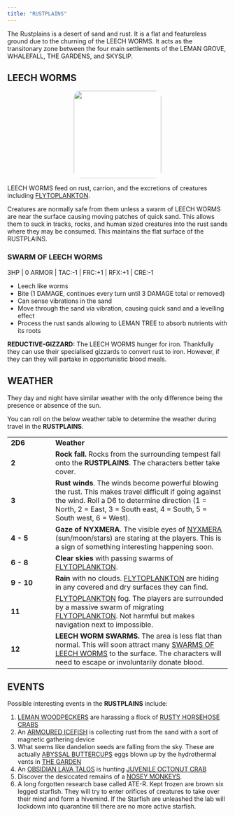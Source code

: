 ```yaml
---
title: "RUSTPLAINS"
---
```


The Rustplains is a desert of sand and rust. It is a flat and featureless ground due to the churning of the LEECH WORMS. It acts as the transitonary zone between the four main settlements of the LEMAN GROVE, WHALEFALL, THE GARDENS, and SKYSLIP.

## LEECH WORMS {#leechworms}

<center>
![](images/LEECH_WORM.png){style="width:200px; border-radius:15px;  background:white"}
</center>

LEECH WORMS feed on rust, carrion, and the excretions of creatures including [FLYTOPLANKTON](/THE_RUSTLANDS/FOODCHAIN.qmd#flytoplankton).

Creatures are normally safe from them unless a swarm of LEECH WORMS are near the surface causing moving patches of quick sand. This allows them to suck in tracks, rocks, and human sized creatures into the rust sands where they may be consumed. This maintains the flat surface of the RUSTPLAINS.

### SWARM OF LEECH WORMS

3HP \| 0 ARMOR \| TAC:-1 \| FRC:+1 \| RFX:+1 \| CRE:-1

-   Leech like worms
-   Bite (1 DAMAGE, continues every turn until 3 DAMAGE total or removed)
-   Can sense vibrations in the sand
-   Move through the sand via vibration, causing quick sand and a levelling effect
-   Process the rust sands allowing to LEMAN TREE to absorb nutrients with its roots

**REDUCTIVE-GIZZARD:** The LEECH WORMS hunger for iron. Thankfully they can use their specialised gizzards to convert rust to iron. However, if they can they will partake in opportunistic blood meals.

## WEATHER

They day and night have similar weather with the only difference being the presence or absence of the sun.

You can roll on the below weather table to determine the weather during travel in the **RUSTPLAINS**.

|            |                                                                                                                                                                                                                                  |
|---------------|---------------------------------------------------------|
| **2D6**    | **Weather**                                                                                                                                                                                                                      |
| **2**      | **Rock fall.** Rocks from the surrounding tempest fall onto the **RUSTPLAINS**. The characters better take cover.                                                                                                                |
| **3**      | **Rust winds**. The winds become powerful blowing the rust. This makes travel difficult if going against the wind. Roll a D6 to determine direction (1 = North, 2 = East, 3 = South east, 4 = South, 5 = South west, 6 = West).  |
| **4 - 5**  | **Gaze of NYXMERA**. The visible eyes of [NYXMERA](https://m-gemmell.github.io/Primeval_Deities_FIST/nyxmera.html) (sun/moon/stars) are staring at the players. This is a sign of something interesting happening soon.                                                                        |
| **6 - 8**  | **Clear skies** with passing swarms of [FLYTOPLANKTON](/THE_RUSTLANDS/FOODCHAIN.qmd#flytoplankton).                                                                                                                                                                        |
| **9 - 10** | **Rain** with no clouds. [FLYTOPLANKTON](/THE_RUSTLANDS/FOODCHAIN.qmd#flytoplankton) are hiding in any covered and dry surfaces they can find.                                                                                                                             |
| **11**     | [FLYTOPLANKTON](/THE_RUSTLANDS/FOODCHAIN.qmd#flytoplankton) fog. The players are surrounded by a massive swarm of migrating [FLYTOPLANKTON](/THE_RUSTLANDS/FOODCHAIN.qmd#flytoplankton). Not harmful but makes navigation next to impossible.                                                                        |
| **12**     | **LEECH WORM SWARMS.** The area is less flat than normal. This will soon attract many [SWARMS OF LEECH WORMS](/THE_RUSTLANDS/RUSTPLAINS.qmd#leechworms) to the surface. The characters will need to escape or involuntarily donate blood.                                |

## EVENTS

Possible interesting events in the **RUSTPLAINS** include:

1.  [LEMAN WOODPECKERS](/THE_RUSTLANDS/LEMAN_GROVE.qmd#lemanwoodpecker) are harassing a flock of [RUSTY HORSEHOSE CRABS](/THE_RUSTLANDS/WHALEFALL.qmd#rustyhorseshoecrabs)
2.  An [ARMOURED ICEFISH](/THE_RUSTLANDS/SKYSLIP.qmd#armouredicefish) is collecting rust from the sand with a sort of magnetic gathering device
3.  What seems like dandelion seeds are falling from the sky. These are actually [ABYSSAL BUTTERCUPS](/THE_RUSTLANDS/THE_GARDEN.qmd#abyssalbuttercup) eggs blown up by the hydrothermal vents in [THE GARDEN](/THE_RUSTLANDS/THE_GARDEN.qmd)
4.  An [OBSIDIAN LAVA TALOS](/THE_RUSTLANDS/THE_GARDEN.qmd#OBSIDANLAVATALOES) is hunting [JUVENILE OCTONUT CRAB](/THE_RUSTLANDS/WHALEFALL.qmd#juvoctonutcrab)
5.  Discover the desiccated remains of a [NOSEY MONKEYS](/THE_RUSTLANDS/LEMAN_GROVE.qmd#noseymonkeys).
6.  A long forgotten research base called ATE-R. Kept frozen are brown six legged starfish. They will try to enter orifices of creatures to take over their mind and form a hivemind. If the Starfish are unleashed the lab will lockdown into quarantine till there are no more active starfish.
